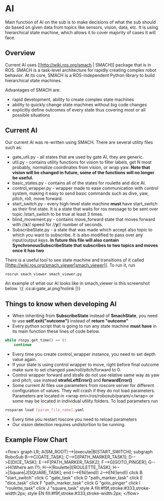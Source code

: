 # AI
Main function of AI on the sub is to make decisions of what the sub should do based on given data from topics like sensors, vision, data, etc. It is using hierarchical state machine, which allows it to cover majority of cases it will face. 

## Overview

Current AI uses [[http://wiki.ros.org/smach | SMACH]] package that is in ROS. SMACH is a task-level architecture for rapidly creating complex robot behavior. At its core, SMACH is a ROS-independent Python library to build hierarchical state machines.

Advantages of SMACH are:
  - rapid development, ability to create complex state machines
  - ability to quickly change state machines without big code changes
  - explicitly define outcomes of every state thus covering most or all possible situations
## Current AI

Our current AI was re-written using SMACH. There are several utility files such as:
  - gate_util.py - all states that are used by gate AI, they are generic.
  - util.py - contains utility functions for vision to filter labels, get N most probably, normalize coordinates from vision, or wrap yaw. **Note that vision will be changed in future, some of the functions will no longer be useful.**
  - basic_states.py - contains all of the states for roulette and dice AI.
  - control_wrapper.py - wrapper made to ease communication with control system, making it easy to send basic commands such as dive, yaw, pitch, roll, move forward.
  - start_switch.py - every high-level state machine **must** have start_switch as their first state. It is a state that waits for ros message to be sent over topic /start_switch to be true at least 3 times.
  - blind_movement.py - contains move_forward state that moves forward with //**x**// speed for //**y**// number of seconds.
  - SubscribeState.py - a state that was made which accept also topic to which you want to subscribe. It is also modified to pass over any input/output keys. **In future this file will also contain SynchronousSubscribeState that subscribes to two topics and moves once it has two**

There is a useful tool to see state machine and transitions of it called [[http://wiki.ros.org/smach_viewer|smach_viewer]]. To run it, run
```bash
rosrun smach_viewer smach_viewer.py
```
An example of what our AI looks like in smach_viewer is this screenshot below
`\{\{ :cs:ai:gate_ai.png?nolink |\}\}
## Things to know when developing AI
  * When inheriting from **SubscribeState** instead of **SmachState**, you need to use **self.exit("outcome")** instead of **return "outcome"**
  * Every python script that is going to run any state machine **must have** in its main function these lines of code below.
```python
while rospy.get_time() == 0:
    continue
```
  * Every time you create control_wrapper instance, you need to set depth value again.
  * If your state is using control wrapper to move, right before final outcome make sure to set changed yaw/roll/pitch/forward to 0.
  * Control wrapper forward and strafe do not use relative same way as yaw and pitch, use instead **strafeLeftError()** and **forwardError()**
  * Some current AI files use parameters from roscore server for different configuration of values. They will crash if they do not load parameters. Parameters are located in \<wrap em\>/ros/robosub/param/\</wrap\> or some may be located in individual utility folders. To load parameters run
```bash
rosparam load [param_file_name].yaml
```
  * Every time you restart roscore you need to reload parameters
  * Our vision detection requires undistortion to be running. 


## Example Flow Chart
\<flow\>
graph LR;
    A(SM_ROOT)--\>|execute|B[START_SWITCH];
    subgraph RoboSub
    B--\>C[GATE_TASK];
    C--\>D[PATH_MARKER_TASK1];
    D--\>E[DICE_TASK];
    E--\>F[PATH_MARKER_TASK2];
    F--\>G[GOTO_PINGER];
    G--\>H\{Where am I?\};
    H--\>|Roulette|I[ROULETTE_TASK];
    H--\>|Square|J[SQUARE_TASK];
    end
    I--\>EN((end))
    J--\>EN((end))
click B "start_switch"
click C "gate_task"
click D "path_marker_task"
click E "dice_task"
click F "path_marker_task"
click G "goto_pinger"
click I "roulette_task"
click J "square_task"
style A fill:#f9f,stroke:#333,stroke-width:2px;
style EN fill:#f9f,stroke:#333,stroke-width:2px;
\</flow\>